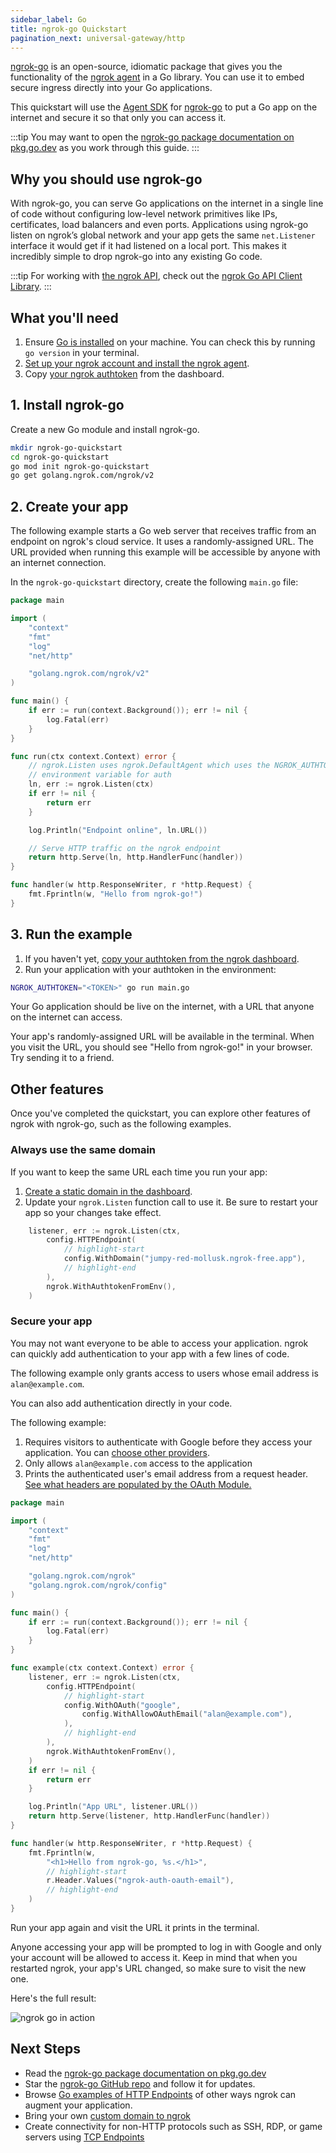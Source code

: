 ```yaml
---
sidebar_label: Go
title: ngrok-go Quickstart
pagination_next: universal-gateway/http
---
```



[ngrok-go](https://github.com/ngrok/ngrok-go/) is an open-source, idiomatic package that gives you the functionality of the [ngrok agent](/agent) in a Go library. You can use it to embed secure ingress directly into your Go applications.

This quickstart will use the [Agent SDK](/agent-sdks/) for [ngrok-go](https://github.com/ngrok/ngrok-go) to put a Go app on the internet and secure it so that only you can access it.

:::tip
You may want to open the [ngrok-go package documentation on pkg.go.dev](https://pkg.go.dev/golang.ngrok.com/ngrok) as you work through this guide.
:::

## Why you should use ngrok-go

With ngrok-go, you can serve Go applications on the internet in a single line of code without configuring low-level network primitives like IPs, certificates, load balancers and even ports. Applications using ngrok-go listen on ngrok’s global
network and your app gets the same `net.Listener` interface it would get if it had listened on a local port. This makes it incredibly simple to drop ngrok-go into any existing Go code.

:::tip
For working with [the ngrok API](https://ngrok.com/docs/api/), check out the [ngrok Go API Client Library](https://github.com/ngrok/ngrok-api-go).
:::

## What you'll need

1. Ensure [Go is installed](https://go.dev/doc/install) on your machine. You can check this by running `go version` in your terminal.
1. [Set up your ngrok account and install the ngrok agent](/getting-started/).
1. Copy [your ngrok authtoken](https://dashboard.ngrok.com/get-started/your-authtoken) from the dashboard.

## 1. Install ngrok-go

Create a new Go module and install ngrok-go.

```bash
mkdir ngrok-go-quickstart
cd ngrok-go-quickstart
go mod init ngrok-go-quickstart
go get golang.ngrok.com/ngrok/v2
```

## 2. Create your app

The following example starts a Go web server that receives traffic from an endpoint on ngrok's cloud service. It uses a randomly-assigned URL. The URL provided when running this example will be accessible by anyone with an internet connection.

In the `ngrok-go-quickstart` directory, create the following `main.go` file:

```go 
package main

import (
	"context"
	"fmt"
	"log"
	"net/http"

	"golang.ngrok.com/ngrok/v2"
)

func main() {
	if err := run(context.Background()); err != nil {
		log.Fatal(err)
	}
}

func run(ctx context.Context) error {
	// ngrok.Listen uses ngrok.DefaultAgent which uses the NGROK_AUTHTOKEN
	// environment variable for auth
	ln, err := ngrok.Listen(ctx)
	if err != nil {
		return err
	}

	log.Println("Endpoint online", ln.URL())

	// Serve HTTP traffic on the ngrok endpoint
	return http.Serve(ln, http.HandlerFunc(handler))
}

func handler(w http.ResponseWriter, r *http.Request) {
	fmt.Fprintln(w, "Hello from ngrok-go!")
}
```

## 3. Run the example

1. If you haven't yet, [copy your authtoken from the ngrok dashboard](https://dashboard.ngrok.com/get-started/your-authtoken).
1. Run your application with your authtoken in the environment:

```bash
NGROK_AUTHTOKEN="<TOKEN>" go run main.go
```

Your Go application should be live on the internet, with a URL that anyone on the internet can access.

Your app's randomly-assigned URL will be available in the terminal. When you visit the URL, you should see "Hello from ngrok-go!" in your browser. Try sending it to a friend.

## Other features

Once you've completed the quickstart, you can explore other features of ngrok with ngrok-go, such as the following examples.

### Always use the same domain

If you want to keep the same URL each time you run your app:

1. [Create a static
domain in the dashboard](https://dashboard.ngrok.com/domains).
1. Update your `ngrok.Listen` function call to use it. Be sure to restart your app so your changes take effect.

```go showLineNumbers
	listener, err := ngrok.Listen(ctx,
		config.HTTPEndpoint(
			// highlight-start
			config.WithDomain("jumpy-red-mollusk.ngrok-free.app"),
			// highlight-end
		),
		ngrok.WithAuthtokenFromEnv(),
	)
```

### Secure your app

You may not want everyone to be able to access your application. ngrok can
quickly add authentication to your app with a few lines of code.

The following example only grants access to users whose email address is `alan@example.com`.

<SecureYourApp >

You can also add authentication directly in your code.

The following example:
1. Requires visitors to authenticate with Google before they access your application. You can [choose other providers](/traffic-policy/actions/oauth/#supported-providers).
1. Only allows `alan@example.com` access to the application
1. Prints the authenticated user's email address from a request header. [See what headers are populated by the OAuth Module.](/universal-gateway/http/#upstream-headers)

```go
package main

import (
	"context"
	"fmt"
	"log"
	"net/http"

	"golang.ngrok.com/ngrok"
	"golang.ngrok.com/ngrok/config"
)

func main() {
	if err := run(context.Background()); err != nil {
		log.Fatal(err)
	}
}

func example(ctx context.Context) error {
	listener, err := ngrok.Listen(ctx,
		config.HTTPEndpoint(
			// highlight-start
			config.WithOAuth("google",
				config.WithAllowOAuthEmail("alan@example.com"),
			),
			// highlight-end
		),
		ngrok.WithAuthtokenFromEnv(),
	)
	if err != nil {
		return err
	}

	log.Println("App URL", listener.URL())
	return http.Serve(listener, http.HandlerFunc(handler))
}

func handler(w http.ResponseWriter, r *http.Request) {
	fmt.Fprintln(w,
		"<h1>Hello from ngrok-go, %s.</h1>",
		// highlight-start
		r.Header.Values("ngrok-auth-oauth-email"),
		// highlight-end
	)
}
```

</SecureYourApp>

Run your app again and visit the URL it prints in the terminal.

Anyone accessing your app will be prompted to log in with Google and only your
account will be allowed to access it. Keep in mind that when you restarted
ngrok, your app's URL changed, so make sure to visit the new one.

Here's the full result:

![ngrok go in action](/img/howto/ngrok-go/ngrok-go-small.gif)

## Next Steps

- Read the [ngrok-go package documentation on
  pkg.go.dev](https://pkg.go.dev/golang.ngrok.com/ngrok)
- Star the [ngrok-go GitHub repo](https://github.com/ngrok/ngrok-go) and follow
  it for updates.
- Browse [Go examples of HTTP Endpoints](/universal-gateway/http/?cty=go-sdk) of other ways ngrok can augment your application.
- Bring your own [custom domain to ngrok](/universal-gateway/http/#bring-your-own-domain)
- Create connectivity for non-HTTP protocols such as SSH, RDP, or game servers using [TCP Endpoints](/universal-gateway/tcp/?cty=go-sdk)
